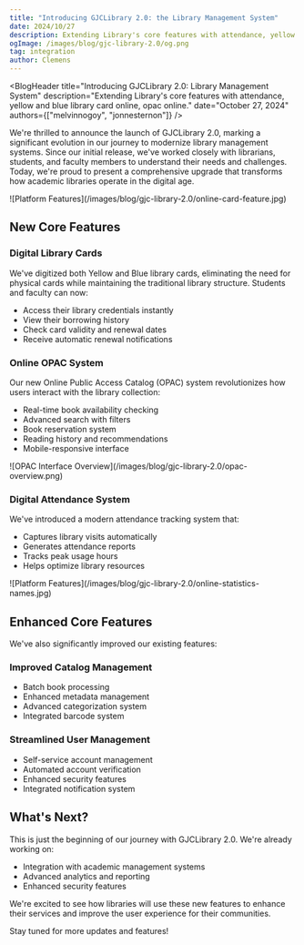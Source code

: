 ```yaml
---
title: "Introducing GJCLibrary 2.0: the Library Management System"
date: 2024/10/27
description: Extending Library's core features with attendance, yellow and blue library card online, opac online.
ogImage: /images/blog/gjc-library-2.0/og.png
tag: integration
author: Clemens
---
```



<BlogHeader
  title="Introducing GJCLibrary 2.0: Library Management System"
  description="Extending Library's core features with attendance, yellow and blue library card online, opac online."
  date="October 27, 2024"
  authors={["melvinnogoy", "jonnesternon"]}
/>

We're thrilled to announce the launch of GJCLibrary 2.0, marking a significant evolution in our journey to modernize library management systems. Since our initial release, we've worked closely with librarians, students, and faculty members to understand their needs and challenges. Today, we're proud to present a comprehensive upgrade that transforms how academic libraries operate in the digital age.

<Frame className="mt-5" fullWidth>
  ![Platform Features](/images/blog/gjc-library-2.0/online-card-feature.jpg)
</Frame>

## New Core Features

### Digital Library Cards
We've digitized both Yellow and Blue library cards, eliminating the need for physical cards while maintaining the traditional library structure. Students and faculty can now:
- Access their library credentials instantly
- View their borrowing history
- Check card validity and renewal dates
- Receive automatic renewal notifications

### Online OPAC System
Our new Online Public Access Catalog (OPAC) system revolutionizes how users interact with the library collection:
- Real-time book availability checking
- Advanced search with filters
- Book reservation system
- Reading history and recommendations
- Mobile-responsive interface

<Frame className="my-10" fullWidth>
  ![OPAC Interface Overview](/images/blog/gjc-library-2.0/opac-overview.png)
</Frame>

### Digital Attendance System
We've introduced a modern attendance tracking system that:
- Captures library visits automatically
- Generates attendance reports
- Tracks peak usage hours
- Helps optimize library resources

<Frame className="mt-5" fullWidth>
  ![Platform Features](/images/blog/gjc-library-2.0/online-statistics-names.jpg)
</Frame>


## Enhanced Core Features
We've also significantly improved our existing features:

### Improved Catalog Management
- Batch book processing
- Enhanced metadata management
- Advanced categorization system
- Integrated barcode system

### Streamlined User Management
- Self-service account management
- Automated account verification
- Enhanced security features
- Integrated notification system

## What's Next?
This is just the beginning of our journey with GJCLibrary 2.0. We're already working on:
- Integration with academic management systems
- Advanced analytics and reporting
- Enhanced security features

We're excited to see how libraries will use these new features to enhance their services and improve the user experience for their communities.

Stay tuned for more updates and features!
